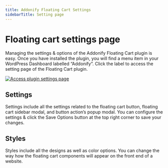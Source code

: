 ```yaml
---
title: Addonify Floating Cart Settings
sidebarTitle: Setting page
---
```


# Floating cart settings page

Managing the settings & options of the Addonify Floating Cart plugin is easy. Once you have installed the plugin, you will find a menu item in your WordPress Dashboard labelled “Addonify“. Click the label to access the setting page of the Floating Cart plugin.

[![Access plugin settings page](/products/floating-cart/floating-cart-settings-page.png)](/products/floating-cart/floating-cart-settings-page.png)

## Settings

Settings include all the settings related to the floating cart button, floating cart sidebar modal, and button action’s popup modal. You can configure the settings & click the Save Options button at the top right corner to save your changes.

## Styles

Styles include all the designs as well as color options. You can change the way how the floating cart components will appear on the front end of a website.
